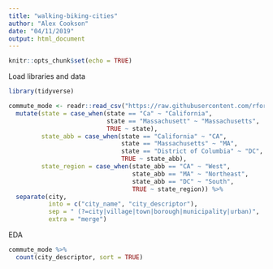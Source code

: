 ```yaml
---
title: "walking-biking-cities"
author: "Alex Cookson"
date: "04/11/2019"
output: html_document
---
```


```r
knitr::opts_chunk$set(echo = TRUE)
```

Load libraries and data

```r
library(tidyverse)

commute_mode <- readr::read_csv("https://raw.githubusercontent.com/rfordatascience/tidytuesday/master/data/2019/2019-11-05/commute.csv") %>%
  mutate(state = case_when(state == "Ca" ~ "California",
                           state == "Massachusett" ~ "Massachusetts",
                           TRUE ~ state),
         state_abb = case_when(state == "California" ~ "CA",
                               state == "Massachusetts" ~ "MA",
                               state == "District of Columbia" ~ "DC",
                               TRUE ~ state_abb),
         state_region = case_when(state_abb == "CA" ~ "West",
                                  state_abb == "MA" ~ "Northeast",
                                  state_abb == "DC" ~ "South",
                                  TRUE ~ state_region)) %>%
  separate(city,
           into = c("city_name", "city_descriptor"),
           sep = " (?=city|village|town|borough|municipality|urban)",
           extra = "merge")
```

EDA

```r
commute_mode %>%
  count(city_descriptor, sort = TRUE)
```

